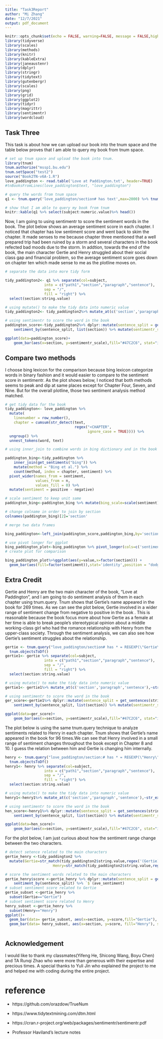```yaml
---
title: "Task3Report"
author: "Mi Zhang"
date: "12/7/2021"
output: pdf_document
---
```


```r
knitr::opts_chunk$set(echo = FALSE, warning=FALSE, message = FALSE,highlight=FALSE)
library(tidyverse)
library(scales)
library(methods)
library(knitr)
library(kableExtra)
library(janeaustenr)
library(dplyr)
library(stringr)
library(tidytext)
library(gutenbergr)
library(scales)
library(png)
library(grid)
library(ggplot2)
library(tidyr)
library(magrittr)
library(sentimentr)
library(wordcloud)

```

## Task Three

This task is about how we can upload our book into the tnum space and the table below proves that I am able to query my book from tnum space.

```r
# set up tnum space and upload the book into tnum.
library(tnum)
tnum.authorize("mssp1.bu.edu")
tnum.setSpace("test2")
source("Book2TN-v6A-1.R")
love_paddington <- read.table('Love at Paddington.txt', header=TRUE)
#tnBooksFromLines(love_paddington$text, "love_paddington")

# query the words from tnum space 
q1 <- tnum.query('love_paddington/section# has text',max=2000) %>% tnum.objectsToDf() 

# show that I am able to query my book from tnum 
knitr::kable(q1 %>% select(subject:numeric.value)%>% head())
```


Now, I am going to using sentimentr to score the sentiment words in the book. The plot below shows an average sentiment score in each chapter. I noticed that chapter has low sentiment score and went back to skim the chapter. It made senses to me because chapter three mentioned that a well prepared trip had been ruined by a storm and several characters in the book refected bad moods due to the storm. In addtion, towards the end of the book, the main character Gertie and Henry struggled about their social class gap and financial problem, so the average sentiment score goes down on chapter ten which made sense to me as the plotline moves on. 

```r
# separate the data into more tidy form

tidy_paddington2<- q1 %>% separate(col=subject,
                  into = c("path1","section","paragraph","sentence"), 
                  sep = "/", 
                  fill = "right") %>% 
  select(section:string.value)

# using mutate() to make the tidy data into numeric value 
tidy_paddington2<- tidy_paddington2%>% mutate_at(c('section','paragraph','sentence'),~str_extract_all(.,"\\d+") %>% unlist() %>% as.numeric())

# using sentimentr to score the word in the book 
paddington_score<-tidy_paddington2%>% dplyr::mutate(sentence_split = get_sentences(string.value))%$%
    sentiment_by(sentence_split, list(section)) %>% mutate(sentimentr_scale=scale(ave_sentiment))

ggplot(data=paddington_score)+
    geom_bar(aes(x=section, y=sentimentr_scale),fill="#47C2C6", stat="identity") + theme_bw()+scale_x_continuous(n.breaks = 11)+ ggtitle("Sentiment Score Analysis for Each Chapter")+ xlab("chapter")


```

## Compare two methods

I choose bing lexicon for the comparison because bing lexicon categorize words in binary fashion and it would easier to compare to the sentiment score in sentimentr. As the plot shows below, I noticed that both methods seems to peak and dip at same places except for Chapter Four, Seven, and Nine. But for the overall plotline, those two sentiment analysis method matched. 

```r
# get tidy data for the book
tidy_paddington<- love_paddington %>%
  mutate(
    linenumber = row_number(),
    chapter = cumsum(str_detect(text, 
                                regex("<CHAPTER", 
                                      ignore_case = TRUE)))) %>%
  ungroup() %>%
  unnest_tokens(word, text)

# using inner_join to combine words in bing dictionary and in the book

paddington_bing<-tidy_paddington %>% 
    inner_join(get_sentiments("bing")) %>%
    mutate(method = "Bing et al.") %>% 
    count(method, index = chapter, sentiment) %>%
  pivot_wider(names_from = sentiment,
              values_from = n,
              values_fill = 0) %>% 
  mutate(sentiment = positive - negative)

# scale sentiment to keep unit same 
paddington_bing<-paddington_bing %>% mutate(bing_scale=scale(sentiment)) %>% select(method,index,bing_scale)

# change colname in order to join by section
colnames(paddington_bing)[2]='section'

# merge two data frames

bing_paddington<-left_join(paddington_score,paddington_bing,by='section')%>% select(section,bing_scale,sentimentr_scale)

# use pivot longer for ggplot
bing_paddington_plot<-bing_paddington %>% pivot_longer(cols=c('sentimentr_scale','bing_scale'),names_to = 'sentiment')
# create plot for comparison

bing_paddington_plot%>%ggplot(aes(y=value,x=factor(section))) +
  geom_bar(aes(fill=factor(sentiment)),stat='identity',position = "dodge",width = 0.7)+theme_bw()+ ggtitle("Comparason of Bing_scale and Sentimentr_scale")+ xlab("chapter")

```
\newpage

## Extra Credit

Gertie and Henry are the two main character of the book, "Love at Paddington", and I am going to do sentiment analysis of them in each chapter using tnum.query. Tnum shows that Gertie's name appeared in the book for 269 times. As we can see the plot below, Gertie involved in a wider range of sentiment change from negative to positive in the book . This is reasonable because the book focus more about how Gertie as a female at her time is able to break people's stereotypical opinion about a middle working-class girl who had the romance relationship with Henry from the upper-class society. Through the sentiment analysis, we can also see how Gertie's sentiment struggles about the relationship. 


```r

gertie <- tnum.query("love_paddington/section# has * = REGEXP(\"Gertie\")", max=300)%>%
  tnum.objectsToDf()
gertie1<- gertie %>% separate(col=subject,
                  into = c("path1","section","paragraph","sentence"), 
                  sep = "/", 
                  fill = "right") %>% 
  select(section:string.value)

# using mutate() to make the tidy data into numeric value 
gertie1<- gertie1%>% mutate_at(c('section','paragraph','sentence'),~str_extract_all(.,"\\d+") %>% unlist() %>% as.numeric())

# using sentimentr to score the word in the book 
ger_score<-gertie1%>% dplyr::mutate(sentence_split = get_sentences(string.value))%$%
    sentiment_by(sentence_split, list(section)) %>% mutate(sentimentr_scale=scale(ave_sentiment))

ggplot(data=ger_score)+
    geom_bar(aes(x=section, y=sentimentr_scale),fill="#47C2C6", stat="identity") + theme_bw()+scale_x_continuous(n.breaks = 11)+ ggtitle("Sentiment Score Analysis for Gertie")+ xlab("chapter")

```

The plot below is using the same tnum.query technique to analyze sentiments related to Henry in each chapter. Tnum shows that Gertie's name appeared in the book for 96 times.We can see that Henry involved in a small range of sentiment changes throughout the book except in Chapter 8 and 10. I guess the relation between him and Gertie is changing him internally. 

```r
henry <- tnum.query("love_paddington/section:# has * = REGEXP(\"Henry\")", max=200)%>%
  tnum.objectsToDf()
henry1<- henry %>% separate(col=subject,
                  into = c("path1","section","paragraph","sentence"), 
                  sep = "/", 
                  fill = "right") %>% 
  select(section:string.value)

# using mutate() to make the tidy data into numeric value 
henry1<-henry1%>% mutate_at(c('section','paragraph','sentence'),~str_extract_all(.,"\\d+") %>% unlist() %>% as.numeric())

# using sentimentr to score the word in the book 
hen_score<-henry1%>% dplyr::mutate(sentence_split = get_sentences(string.value))%$%
    sentiment_by(sentence_split, list(section)) %>% mutate(sentimentr_scale=scale(ave_sentiment))

ggplot(data=hen_score)+
    geom_bar(aes(x=section, y=sentimentr_scale),fill="#47C2C6", stat="identity") + theme_bw()+scale_x_continuous(n.breaks = 11)+ ggtitle("Sentiment Score Analysis for Henry")+ xlab("chapter")
```

\newpage

For the plot below, I am just curious about how the sentiment range change between the two characters.

```r
# detect setence related to the main characters 
gertie_henry <-tidy_paddington2 %>%
  mutate(Gertie=str_match(tidy_paddington2$string.value,regex('(Gertie)'))[,1],
                      Henry=str_match(tidy_paddington2$string.value,regex('(Henry)'))[,1])

# score the sentiment words related to the main characters      
gertie_henry$score <-gertie_henry %>% dplyr::mutate(sentence_split = get_sentences(string.value)) %$%
    sentiment_by(sentence_split) %>% `$`(ave_sentiment)
# subset sentiment score related to Gertie
gertie_subset <-gertie_henry %>% 
  subset(Gertie=="Gertie")
# subset sentiment score related to Henry
henry_subset <-gertie_henry %>% 
  subset(Henry=="Henry")
ggplot()+
  geom_bar(data= gertie_subset, aes(x=section, y=score,fill="Gertie"), stat="identity")+
  geom_bar(data= henry_subset, aes(x=section, y=score, fill="Henry"), stat="identity")+ xlab("chapter")+ ggtitle("Sentiment Score Comparison for Two Main Characters")
  


```

## Acknowledgement 

I would like to thank my classmates(Yifeng He, Shicong Wang, Boyu Chen) and TA Runqi Zhao who were more than generous with their expertise and precious times. A special thanks to Yuli Jin who explained the project to me and helped me with coding during the entire project. 


# reference 

- https://github.com/orazdow/TrueNum

- https://www.tidytextmining.com/dtm.html

- https://cran.r-project.org/web/packages/sentimentr/sentimentr.pdf

- Professor Haviland's lecture notes